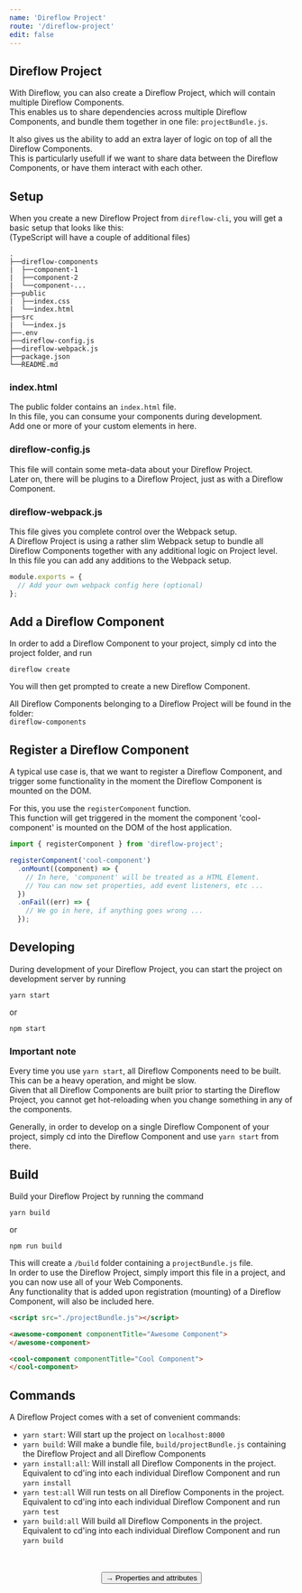```yaml
---
name: 'Direflow Project'
route: '/direflow-project'
edit: false
---
```



## Direflow Project
With Direflow, you can also create a Direflow Project, which will contain multiple Direflow Components.  
This enables us to share dependencies across multiple Direflow Components, and bundle them together in one file: `projectBundle.js`.  
  
It also gives us the ability to add an extra layer of logic on top of all the Direflow Components.  
This is particularly usefull if we want to share data between the Direflow Components, or have them interact with each other.

## Setup
When you create a new Direflow Project from `direflow-cli`, you will get a basic setup that looks like this:  
(TypeScript will have a couple of additional files)  

```
.
├──direflow-components
|  ├──component-1
|  ├──component-2
|  └──component-...
├──public
|  ├──index.css
|  └──index.html
├──src
|  └──index.js
├──.env
├──direflow-config.js
├──direflow-webpack.js
├──package.json
└──README.md
```

### index.html
The public folder contains an `index.html` file.  
In this file, you can consume your components during development.  
Add one or more of your custom elements in here.  

### direflow-config.js
This file will contain some meta-data about your Direflow Project.  
Later on, there will be plugins to a Direflow Project, just as with a Direflow Component.

### direflow-webpack.js
This file gives you complete control over the Webpack setup.  
A Direflow Project is using a rather slim Webpack setup to bundle all Direflow Components together with any additional logic on Project level.  
In this file you can add any additions to the Webpack setup.  

```javascript
module.exports = {
  // Add your own webpack config here (optional)
};
```

## Add a Direflow Component
In order to add a Direflow Component to your project, simply cd into the project folder, and run
```console
direflow create
```
You will then get prompted to create a new Direflow Component.  
  
All Direflow Components belonging to a Direflow Project will be found in the folder:  
`direflow-components`

## Register a Direflow Component
A typical use case is, that we want to register a Direflow Component, and trigger some functionality in the moment the Direflow Component is mounted on the DOM.  
  
For this, you use the `registerComponent` function.  
This function will get triggered in the moment the component 'cool-component' is mounted on the DOM of the host application.

```javascript
import { registerComponent } from 'direflow-project';

registerComponent('cool-component')
  .onMount((component) => {
    // In here, 'component' will be treated as a HTML Element.
    // You can now set properties, add event listeners, etc ...
  })
  .onFail((err) => {
    // We go in here, if anything goes wrong ...
  });
```

## Developing
During development of your Direflow Project, you can start the project on development server by running
```console
yarn start
```
or
```console
npm start
```
### Important note
Every time you use `yarn start`, all Direflow Components need to be built. This can be a heavy operation, and might be slow.  
Given that all Direflow Components are built prior to starting the Direflow Project, you cannot get hot-reloading when you change something in any of the components.  
  
Generally, in order to develop on a single Direflow Component of your project, simply cd into the Direflow Component and use `yarn start` from there.

## Build
Build your Direflow Project by running the command
```console
yarn build
```
or 
```console
npm run build
```

This will create a `/build` folder containing a `projectBundle.js` file.  
In order to use the Direflow Project, simply import this file in a project, and you can now use all of your Web Components.  
Any functionality that is added upon registration (mounting) of a Direflow Component, will also be included here.  
```html
<script src="./projectBundle.js"></script>

<awesome-component componentTitle="Awesome Component">
</awesome-component>

<cool-component componentTitle="Cool Component">
</cool-component>
```


## Commands
A Direflow Project comes with a set of convenient commands:
- `yarn start`: Will start up the project on `localhost:8000`
- `yarn build`: Will make a bundle file, `build/projectBundle.js` containing the Direflow Project and all Direflow Components
- `yarn install:all`: Will install all Direflow Components in the project.  
  Equivalent to cd'ing into each individual Direflow Component and run `yarn install`
- `yarn test:all` Will run tests on all Direflow Components in the project.  
  Equivalent to cd'ing into each individual Direflow Component and run `yarn test`
- `yarn build:all` Will build all Direflow Components in the project.  
  Equivalent to cd'ing into each individual Direflow Component and run `yarn build`

<br />
<br />

<span style="display: flex; justify-content: center">
  <Link to='/properties-and-attributes'>
    <Button>→ Properties and attributes</Button>
  </Link>
</span>